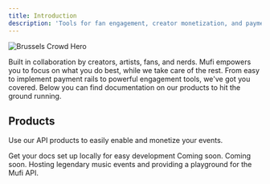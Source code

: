 ```yaml
---
title: Introduction
description: 'Tools for fan engagement, creator monetization, and payments processing'
---
```


<img
  className="hidden dark:block mb-8"
  src="/images/crowds/brussels-crowd.png"
  alt="Brussels Crowd Hero"
/>

Built in collaboration by creators, artists, fans, and nerds. Mufi empowers you to focus on what you do best, while we take care of the rest. From easy to implement payment rails to 
powerful engagement tools, we've got you covered. Below you can find documentation on our products to hit the ground running.

## Products

Use our API products to easily enable and monetize your events.

<CardGroup cols={2}>
  <Card
    title="Wallets"
    icon="wallet"
    href="/wallet-api/introduction"
  >
    Get your docs set up locally for easy development
  </Card>
    <Card
    title="Engagement"
    icon="ticket"
  >
    Coming soon.
  </Card>
  <Card
    title="Payments"
    icon="badge-dollar"
  >
    Coming soon.
  </Card>
  <Card
    title="Bash"
    icon="globe"
    href="https://bash.audio/"
  >
    Hosting legendary music events and providing a playground for the Mufi API. 
  </Card>
</CardGroup>
